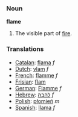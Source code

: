 === Noun ===

'''flame'''

# The visible part of [[fire]].

=== Translations ===
*[[Catalan]]: [[flama]] ''f''
*[[Dutch]]: [[vlam]] ''f''
*[[French]]: [[flamme]] ''f''
*[[Frisian]]: [[flam]]
*[[German]]: [[Flamme]] ''f''
*[[Hebrew]]: [[להבה]] ''f''
*[[Polish]]: [[płomień]] ''m''
*[[Spanish]]: [[llama]] ''f''